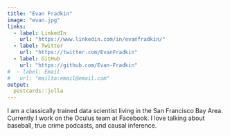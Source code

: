 ```yaml
---
title: "Evan Fradkin"
image: "evan.jpg"
links:
  - label: LinkedIn
    url: "https://www.linkedin.com/in/evanfradkin/"
  - label: Twitter
    url: "https://twitter.com/EvanFradkin"
  - label: GitHub
    url: "https://github.com/Evan-Fradkin"
#  - label: Email
#   url: "mailto:email@email.com"
output:
  postcards::jolla
---
```

 
I am a classically trained data scientist living in the San Francisco Bay Area. 
Currently I work on the Oculus team at Facebook. I love talking about baseball, 
true crime podcasts, and causal inference.
